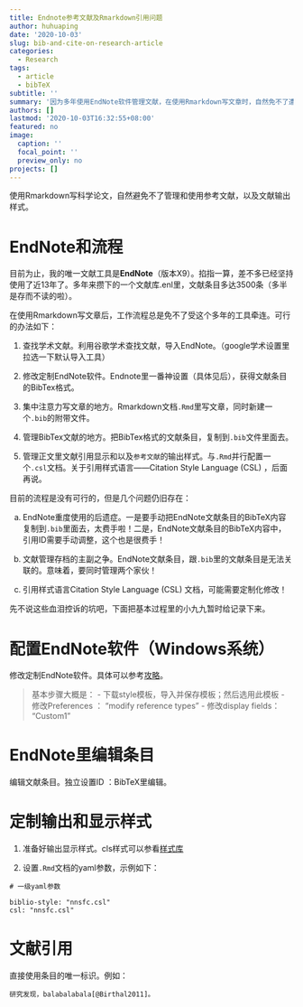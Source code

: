 ```yaml
---
title: Endnote参考文献及Rmarkdown引用问题
author: huhuaping
date: '2020-10-03'
slug: bib-and-cite-on-research-article
categories:
  - Research
tags:
  - article
  - bibTeX
subtitle: ''
summary: '因为多年使用EndNote软件管理文献，在使用Rmarkdown写文章时，自然免不了遭遇传统与尝新的大碰撞。这篇博文记录了二者协调使用中的困难，以及基本的协作流程和注意事项。不得不承认，在软件工具使用上，我们不得不在坚守传统的“稳固性”以及拥抱创新的“生命力”之间，不断做出权衡、抉择、隐忍，直至最后的突破和归宿。对我而言，目前无疑还处在这隐忍和彻底破除的过渡时期。'
authors: []
lastmod: '2020-10-03T16:32:55+08:00'
featured: no
image:
  caption: ''
  focal_point: ''
  preview_only: no
projects: []
---
```


使用Rmarkdown写科学论文，自然避免不了管理和使用参考文献，以及文献输出样式。

# EndNote和流程

目前为止，我的唯一文献工具是**EndNote**（版本X9）。掐指一算，差不多已经坚持使用了近13年了。多年来攒下的一个文献库.enl里，文献条目多达3500条（多半是存而不读的啦）。

在使用Rmarkdown写文章后，工作流程总是免不了受这个多年的工具牵连。可行的办法如下：

1. 查找学术文献。利用谷歌学术查找文献，导入EndNote。（google学术设置里拉选一下默认导入工具）

2. 修改定制EndNote软件。Endnote里一番神设置（具体见后），获得文献条目的BibTex格式。

3. 集中注意力写文章的地方。Rmarkdown文档`.Rmd`里写文章，同时新建一个`.bib`的附带文件。

4. 管理BibTex文献的地方。把BibTex格式的文献条目，复制到`.bib`文件里面去。

5. 管理正文里文献引用显示和以及`参考文献`的输出样式。与`.Rmd`并行配置一个`.csl`文档。关于引用样式语言——Citation Style Language (CSL) ，后面再说。

目前的流程是没有可行的，但是几个问题仍旧存在：

a. EndNote重度使用的后遗症。一是要手动把EndNote文献条目的BibTeX内容复制到`.bib`里面去，太费手啦！二是，EndNote文献条目的BibTeX内容中，引用ID需要手动调整，这个也是很费手！

b. 文献管理存档的主副之争。EndNote文献条目，跟`.bib`里的文献条目是无法关联的。意味着，要同时管理两个家伙！

c. 引用样式语言Citation Style Language (CSL) 文档，可能需要定制化修改！


先不说这些血泪控诉的坑吧，下面把基本过程里的小九九暂时给记录下来。

# 配置EndNote软件（Windows系统）

修改定制EndNote软件。具体可以参考[攻略](https://www.rhizobia.co.nz/latex/convert)。

> 基本步骤大概是：
- 下载style模板，导入并保存模板；然后选用此模板
- 修改Preferences ： "modify reference types"
- 修改display fields：  "Custom1"

# EndNote里编辑条目

编辑文献条目。独立设置ID ：BibTeX里编辑。


# 定制输出和显示样式

1. 准备好输出显示样式。cls样式可以参看[样式库](https://github.com/citation-style-language/styles)

2. 设置`.Rmd`文档的yaml参数，示例如下：

```
# 一级yaml参数

biblio-style: "nnsfc.csl"
csl: "nnsfc.csl"

```

# 文献引用

直接使用条目的唯一标识。例如：

```
研究发现，balabalabala[@Birthal2011]。

```
